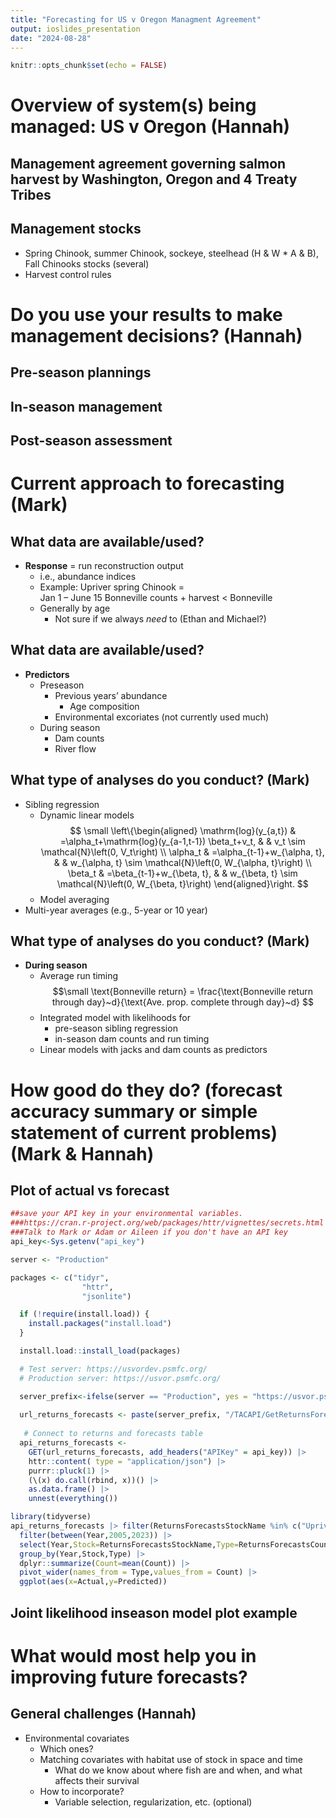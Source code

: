 ```yaml
---
title: "Forecasting for US v Oregon Managment Agreement"
output: ioslides_presentation
date: "2024-08-28"
---
```


```r
knitr::opts_chunk$set(echo = FALSE)
```

# Overview of system(s) being managed:	US v Oregon (Hannah)

## Management agreement governing salmon harvest by Washington, Oregon and 4 Treaty Tribes

##	Management stocks

-	Spring Chinook, summer Chinook, sockeye, steelhead (H & W * A & B), Fall Chinooks stocks (several)
-	Harvest control rules

# Do you use your results to make management decisions? (Hannah)

##	Pre-season plannings
## In-season management
##	Post-season assessment

# Current approach to forecasting (Mark)

## What data are available/used? 

-	**Response** = run reconstruction output
    - i.e., abundance indices
    - Example: Upriver spring Chinook =   
    Jan 1 – June 15 Bonneville counts + harvest < Bonneville
    - Generally by age
        - Not sure if we always *need* to (Ethan and Michael?)
    
## What data are available/used? 

- **Predictors**
    - Preseason
        - Previous years' abundance
            - Age composition
        - Environmental excoriates (not currently used much)
    - During season
        -	Dam counts
        -	River flow

## What type of analyses do you conduct? (Mark)
	
- Sibling regression 
    - Dynamic linear models
$$
\small
\left\{\begin{aligned}
\mathrm{log}(y_{a,t}) & =\alpha_t+\mathrm{log}(y_{a-1,t-1}) \beta_t+v_t, & & v_t  \sim \mathcal{N}\left(0, V_t\right) \\
\alpha_t & =\alpha_{t-1}+w_{\alpha, t}, & & w_{\alpha, t} \sim \mathcal{N}\left(0, W_{\alpha, t}\right) \\
\beta_t & =\beta_{t-1}+w_{\beta, t}, & & w_{\beta, t} \sim \mathcal{N}\left(0, W_{\beta, t}\right) 
\end{aligned}\right.
$$
    - Model averaging  
-	Multi-year averages (e.g., 5-year or 10 year)



## What type of analyses do you conduct? (Mark)

- **During season**
    - Average run timing $$\small \text{Bonneville return} = \frac{\text{Bonneville return through day}~d}{\text{Ave. prop. complete through day}~d} $$
    - Integrated model with likelihoods for
       - pre-season sibling regression
       - in-season dam counts and run timing
    - Linear models with jacks and dam counts as predictors

# How good do they do? (forecast accuracy summary or simple statement of current problems) (Mark & Hannah)

## Plot of actual vs forecast 
```r
##save your API key in your environmental variables.
###https://cran.r-project.org/web/packages/httr/vignettes/secrets.html
###Talk to Mark or Adam or Aileen if you don't have an API key
api_key<-Sys.getenv("api_key")

server <- "Production"

packages <- c("tidyr",
                "httr",
                "jsonlite")

  if (!require(install.load)) {
    install.packages("install.load")
  }

  install.load::install_load(packages)

  # Test server: https://usvordev.psmfc.org/
  # Production server: https://usvor.psmfc.org/

  server_prefix<-ifelse(server == "Production", yes = "https://usvor.psmfc.org", no = "https://usvordev.psmfc.org")
  
  url_returns_forecasts <- paste(server_prefix, "/TACAPI/GetReturnsForecast", sep="")
  
   # Connect to returns and forecasts table
  api_returns_forecasts <- 
    GET(url_returns_forecasts, add_headers("APIKey" = api_key)) |> 
    httr::content( type = "application/json") |> 
    purrr::pluck(1) |> 
    (\(x) do.call(rbind, x))() |> 
    as.data.frame() |> 
    unnest(everything())


```

```r
library(tidyverse)
api_returns_forecasts |> filter(ReturnsForecastsStockName %in% c("Upriver Spring Chinook","Upper Columbia Summer Chinook","Upriver Bright (URB) Fall Chinook","Lower River Hatchery (LRH) Fall Chinook")) |> 
  filter(between(Year,2005,2023)) |> 
  select(Year,Stock=ReturnsForecastsStockName,Type=ReturnsForecastsCountTypeName,Count) |> 
  group_by(Year,Stock,Type) |> 
  dplyr::summarize(Count=mean(Count)) |> 
  pivot_wider(names_from = Type,values_from = Count) |> 
  ggplot(aes(x=Actual,y=Predicted))
```



## Joint likelihood inseason model plot example

# What would most help you in improving future forecasts?

## General challenges (Hannah)

-	Environmental covariates
    -	Which ones?
    -	Matching covariates with habitat use of stock in space and time
        - What do we know about where fish are and when, and what affects their survival
    -	How to incorporate?
        -	Variable selection, regularization, etc. (optional)
